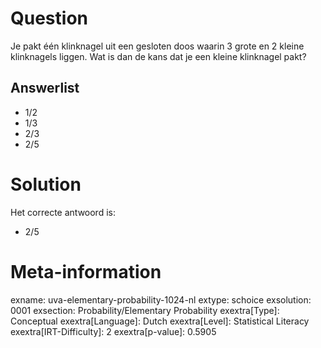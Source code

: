 Question
========

Je pakt één klinknagel uit een gesloten doos waarin 3 grote en 2 kleine
klinknagels liggen. Wat is dan de kans dat je een kleine klinknagel
pakt?

Answerlist
----------

* 1/2
* 1/3
* 2/3
* 2/5

Solution
========

Het correcte antwoord is: 

* 2/5

Meta-information
================
exname: uva-elementary-probability-1024-nl
extype: schoice
exsolution: 0001
exsection: Probability/Elementary Probability
exextra[Type]: Conceptual
exextra[Language]: Dutch
exextra[Level]: Statistical Literacy
exextra[IRT-Difficulty]: 2
exextra[p-value]: 0.5905
